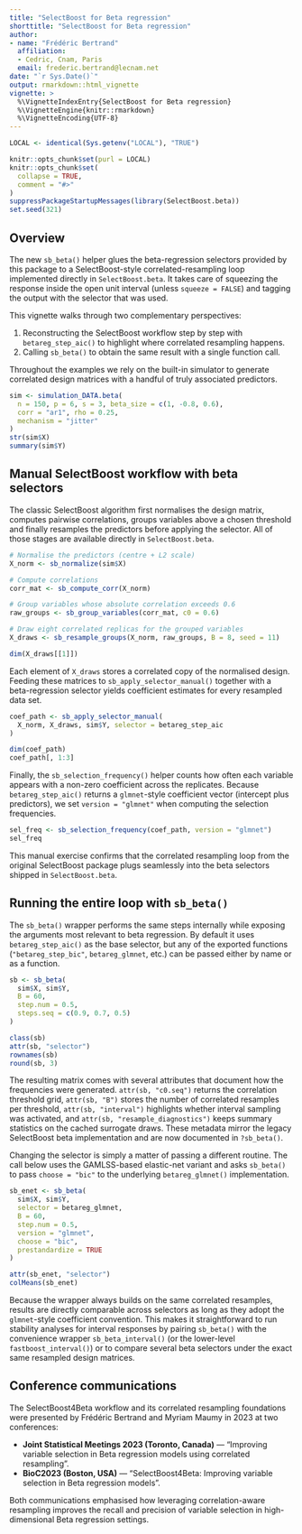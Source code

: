 ```yaml
---
title: "SelectBoost for Beta regression"
shorttitle: "SelectBoost for Beta regression"
author: 
- name: "Frédéric Bertrand"
  affiliation: 
  - Cedric, Cnam, Paris
  email: frederic.bertrand@lecnam.net
date: "`r Sys.Date()`"
output: rmarkdown::html_vignette
vignette: >
  %\VignetteIndexEntry{SelectBoost for Beta regression}
  %\VignetteEngine{knitr::rmarkdown}
  %\VignetteEncoding{UTF-8}
---
```


```r
LOCAL <- identical(Sys.getenv("LOCAL"), "TRUE")

knitr::opts_chunk$set(purl = LOCAL)
knitr::opts_chunk$set(
  collapse = TRUE,
  comment = "#>"
)
suppressPackageStartupMessages(library(SelectBoost.beta))
set.seed(321)
```

## Overview

The new `sb_beta()` helper glues the beta-regression selectors provided by this
package to a SelectBoost-style correlated-resampling loop implemented directly
in `SelectBoost.beta`. It takes care of squeezing the response inside the open
unit interval (unless `squeeze = FALSE`) and tagging the output with the
selector that was used.

This vignette walks through two complementary perspectives:

1. Reconstructing the SelectBoost workflow step by step with
   `betareg_step_aic()` to highlight where correlated resampling happens.
2. Calling `sb_beta()` to obtain the same result with a single function call.

Throughout the examples we rely on the built-in simulator to generate correlated
design matrices with a handful of truly associated predictors.

```r
sim <- simulation_DATA.beta(
  n = 150, p = 6, s = 3, beta_size = c(1, -0.8, 0.6),
  corr = "ar1", rho = 0.25,
  mechanism = "jitter"
)
str(sim$X)
summary(sim$Y)
```

## Manual SelectBoost workflow with beta selectors

The classic SelectBoost algorithm first normalises the design matrix, computes
pairwise correlations, groups variables above a chosen threshold and finally
resamples the predictors before applying the selector. All of those stages are
available directly in `SelectBoost.beta`.

```r
# Normalise the predictors (centre + L2 scale)
X_norm <- sb_normalize(sim$X)

# Compute correlations
corr_mat <- sb_compute_corr(X_norm)

# Group variables whose absolute correlation exceeds 0.6
raw_groups <- sb_group_variables(corr_mat, c0 = 0.6)

# Draw eight correlated replicas for the grouped variables
X_draws <- sb_resample_groups(X_norm, raw_groups, B = 8, seed = 11)

dim(X_draws[[1]])
```

Each element of `X_draws` stores a correlated copy of the normalised design.
Feeding these matrices to `sb_apply_selector_manual()` together with a
beta-regression selector yields coefficient estimates for every resampled data
set.

```r
coef_path <- sb_apply_selector_manual(
  X_norm, X_draws, sim$Y, selector = betareg_step_aic
)

dim(coef_path)
coef_path[, 1:3]
```

Finally, the `sb_selection_frequency()` helper counts how often each variable
appears with a non-zero coefficient across the replicates. Because
`betareg_step_aic()` returns a `glmnet`-style coefficient vector (intercept plus
predictors), we set `version = "glmnet"` when computing the selection
frequencies.

```r
sel_freq <- sb_selection_frequency(coef_path, version = "glmnet")
sel_freq
```

This manual exercise confirms that the correlated resampling loop from the
original SelectBoost package plugs seamlessly into the beta selectors shipped in
`SelectBoost.beta`.

## Running the entire loop with `sb_beta()`

The `sb_beta()` wrapper performs the same steps internally while exposing the
arguments most relevant to beta regression. By default it uses
`betareg_step_aic()` as the base selector, but any of the exported functions
(`"betareg_step_bic"`, `betareg_glmnet`, etc.) can be passed either by name or
as a function.

```r
sb <- sb_beta(
  sim$X, sim$Y,
  B = 60,
  step.num = 0.5,
  steps.seq = c(0.9, 0.7, 0.5)
)

class(sb)
attr(sb, "selector")
rownames(sb)
round(sb, 3)
```

The resulting matrix comes with several attributes that document how the
frequencies were generated. `attr(sb, "c0.seq")` returns the correlation
threshold grid, `attr(sb, "B")` stores the number of correlated resamples per
threshold, `attr(sb, "interval")` highlights whether interval sampling was
activated, and `attr(sb, "resample_diagnostics")` keeps summary statistics on
the cached surrogate draws. These metadata mirror the legacy SelectBoost beta
implementation and are now documented in `?sb_beta()`.

Changing the selector is simply a matter of passing a different routine. The
call below uses the GAMLSS-based elastic-net variant and asks `sb_beta()` to pass
`choose = "bic"` to the underlying `betareg_glmnet()` implementation.

```r
sb_enet <- sb_beta(
  sim$X, sim$Y,
  selector = betareg_glmnet,
  B = 60,
  step.num = 0.5,
  version = "glmnet",
  choose = "bic",
  prestandardize = TRUE
)

attr(sb_enet, "selector")
colMeans(sb_enet)
```

Because the wrapper always builds on the same correlated resamples, results are
directly comparable across selectors as long as they adopt the `glmnet`-style
coefficient convention. This makes it straightforward to run stability analyses
for interval responses by pairing `sb_beta()` with the convenience wrapper
`sb_beta_interval()` (or the lower-level `fastboost_interval()`) or to compare
several beta selectors under the exact same resampled design matrices.


## Conference communications

The SelectBoost4Beta workflow and its correlated resampling foundations were
presented by Frédéric Bertrand and Myriam Maumy in 2023 at two conferences:

- **Joint Statistical Meetings 2023 (Toronto, Canada)** — "Improving variable
  selection in Beta regression models using correlated resampling".
- **BioC2023 (Boston, USA)** — "SelectBoost4Beta: Improving variable selection
  in Beta regression models".

Both communications emphasised how leveraging correlation-aware resampling improves the
recall and precision of variable selection in high-dimensional Beta regression
settings.
